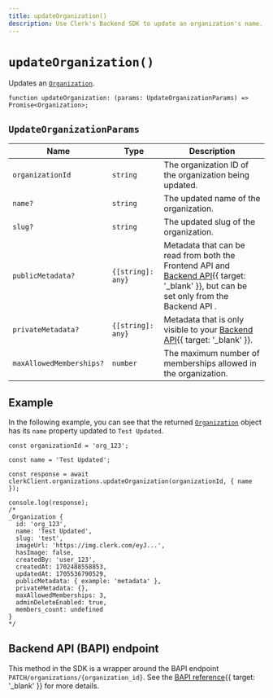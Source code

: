 ```yaml
---
title: updateOrganization()
description: Use Clerk's Backend SDK to update an organization's name.
---
```


# `updateOrganization()`

Updates an [`Organization`](/docs/references/backend/types/backend-organization).

```tsx {{ prettier: false }}
function updateOrganization: (params: UpdateOrganizationParams) => Promise<Organization>;
```

## `UpdateOrganizationParams`

| Name | Type | Description |
| - | - | - |
| `organizationId` | `string` | The organization ID of the organization being updated. |
| `name?` | `string` | The updated name of the organization. |
| `slug?` | `string` | The updated slug of the organization. |
| `publicMetadata?` | `{[string]: any}` | Metadata that can be read from both the Frontend API and [Backend API](/docs/reference/backend-api){{ target: '_blank' }}, but can be set only from the Backend API . |
| `privateMetadata?` | `{[string]: any}` | Metadata that is only visible to your [Backend API](/docs/reference/backend-api){{ target: '_blank' }}. |
| `maxAllowedMemberships?` | `number` | The maximum number of memberships allowed in the organization. |

## Example

In the following example, you can see that the returned [`Organization`](/docs/references/backend/types/backend-organization) object has its `name` property updated to `Test Updated`.

```tsx {{ prettier: false, mark: [3, 11] }}
const organizationId = 'org_123';

const name = 'Test Updated';

const response = await clerkClient.organizations.updateOrganization(organizationId, { name });

console.log(response);
/*
_Organization {
  id: 'org_123',
  name: 'Test Updated',
  slug: 'test',
  imageUrl: 'https://img.clerk.com/eyJ...',
  hasImage: false,
  createdBy: 'user_123',
  createdAt: 1702488558853,
  updatedAt: 1705536790529,
  publicMetadata: { example: 'metadata' },
  privateMetadata: {},
  maxAllowedMemberships: 3,
  adminDeleteEnabled: true,
  members_count: undefined
}
*/
```

## Backend API (BAPI) endpoint

This method in the SDK is a wrapper around the BAPI endpoint `PATCH/organizations/{organization_id}`. See the [BAPI reference](/docs/reference/backend-api/tag/Organizations#operation/UpdateOrganization){{ target: '_blank' }} for more details.
